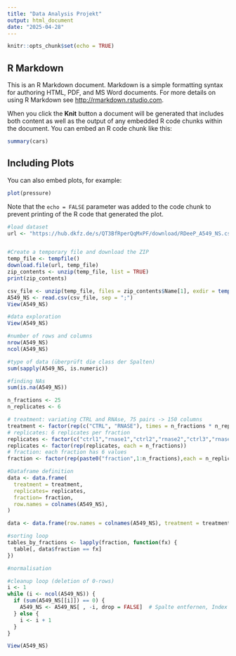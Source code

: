 ```yaml
---
title: "Data Analysis Projekt"
output: html_document
date: "2025-04-28"
---
```


```r
knitr::opts_chunk$set(echo = TRUE)
```

## R Markdown

This is an R Markdown document. Markdown is a simple formatting syntax for authoring HTML, PDF, and MS Word documents. For more details on using R Markdown see <http://rmarkdown.rstudio.com>.

When you click the **Knit** button a document will be generated that includes both content as well as the output of any embedded R code chunks within the document. You can embed an R code chunk like this:

```r
summary(cars)
```

## Including Plots

You can also embed plots, for example:

```r
plot(pressure)
```

Note that the `echo = FALSE` parameter was added to the code chunk to prevent printing of the R code that generated the plot.

```r
#load dataset
url <- "https://hub.dkfz.de/s/QT3BfRperQqMxPF/download/RDeeP_A549_NS.csv.zip"


#Create a temporary file and download the ZIP
temp_file <- tempfile()
download.file(url, temp_file)
zip_contents <- unzip(temp_file, list = TRUE)
print(zip_contents)

csv_file <- unzip(temp_file, files = zip_contents$Name[1], exdir = tempdir())
A549_NS <- read.csv(csv_file, sep = ";")
View(A549_NS)
```

```r
#data exploration
View(A549_NS)

#number of rows and columns
nrow(A549_NS)
ncol(A549_NS)

#type of data (überprüft die class der Spalten)
sum(sapply(A549_NS, is.numeric))

#finding NAs
sum(is.na(A549_NS))

```

```r
n_fractions <- 25
n_replicates <- 6

# treatment: variating CTRL and RNAse, 75 pairs -> 150 columns 
treatment <- factor(rep(c("CTRL", "RNASE"), times = n_fractions * n_replicates/2))
# replicates: 6 replicates per fraction
replicates <- factor(c("ctrl1","rnase1","ctrl2","rnase2","ctrl3","rnase3"))
replicates <- factor(rep(replicates, each = n_fractions))
# fraction: each fraction has 6 values
fraction <- factor(rep(paste0("fraction",1:n_fractions),each = n_replicates)) 
```



```r
#Dataframe definition
data <- data.frame(
  treatment = treatment,
  replicates= replicates,
  fraction= fraction,
  row.names = colnames(A549_NS),
)

```
```r
data <- data.frame(row.names = colnames(A549_NS), treatment = treatment, replicates = replicates, fraction = fraction)
```



```r
#sorting loop
tables_by_fractions <- lapply(fraction, function(fx) {
  table[, data$fraction == fx]
})
```


```r
#normalisation


```



```r
#cleanup loop (deletion of 0-rows)
i <- 1
while (i <- ncol(A549_NS)) {
  if (sum(A549_NS[[i]]) == 0) {
    A549_NS <- A549_NS[ , -i, drop = FALSE]  # Spalte entfernen, Index bleibt gleich
  } else {
    i <- i + 1  
  }
}
```
```r
View(A549_NS)
```

